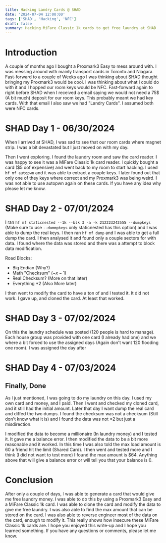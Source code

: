```yaml
---
title: Hacking Landry Cards @ SHAD
date: '2024-07-04 12:00:00'
tags: ['SHAD', 'Hacking', 'NFC']
draft: false
summary: Hacking MiFare Classic 1k cards to get free laundry at SHAD
---
```


# Introduction

A couple of months ago I bought a Proxmark3 Easy to mess around with. I was messing around with mainly transport cards in Toronto and Niagara. Fast-forward to a couple of Weeks ago I was thinking about SHAD thought bringing my Proxmark3 would be cool. I was thinking about what I could do with it and I hopped our room keys would be NFC. Fast-forward again to right before SHAD when I received a email saying we would not need a 75$ (A bit much) deposit for our room keys. This probably meant we had key cards. With that email I also saw we had "Landry Cards". I assumed both were NFC cards.

# SHAD Day 1 - 06/30/2024

When I arrived at SHAD, I was sad to see that our room cards where magnet strip. I was a bit devastated but I just moved on with my day.

Then I went exploring. I found the laundry room and saw the card reader. I was happy to see it was a MiFare Classic 1k card reader. I quickly bought a card ($5 oof expensive) and went back to my room to start hacking. I used `hf mf autopwn` and it was able to extract a couple keys. I later found out that only one of they keys where correct and my Proxmark3 was being weird. I was not able to use autopwn again on these cards. If you have any idea why please let me know.

# SHAD Day 2 - 07/01/2024

I ran `hf mf staticnested --1k --blk 3 -a -k 212223242555 --dumpkeys` (Make sure to use `--dummpkeys` only staticnested has this option) and I was able to dump the real keys. I then ran `hf mf dump` and I was able to get a full dump the card. I then analysed it and found only a couple sectors for with data. I found where the data was stored and there was a attempt to block data modification.

Road Blocks:

- Big Endian (Why?)
- Math "Checksum" ($-x-1$)
- Real Checksum? (More on that later)
- Everything $*2$ (Also More later)

I then went to modify the card to have a ton of and I tested it. It did not work. I gave up, and cloned the card. At least that worked.

# SHAD Day 3 - 07/02/2024

On this the laundry schedule was posted (120 people is hard to manage). Each house group was provided with one card (I already had one) and we where a bit forced to use the assigned days (Again don't want 120 flooding one room). I was assigned the day after

# SHAD Day 4 - 07/03/2024

## Finally, Done

As I just mentioned, I was going to do my laundry on this day. I used my own card and money, and I paid. Then I went and checked my cloned card, and it still had the initial amount. Later that day I want dump the real card and diffed the two dumps. I found the checksum was not a checksum (Still don't know what it is) and I found the data was not $*2$ but just a misdirection.

I modified the data to become a millionaire (In laundry money) and I tested it. It gave me a balance error. I then modified the data to be a bit more reasonable and it worked. In this time I was also told the max load amount is 60 a friend hit the limit (Shared Card). I then went and tested more and I think (I did not want to test more) I found the max amount is $64. Anything above that will give a balance error or will tell you that your balance is 0.

# Conclusion

After only a couple of days, I was able to generate a card that would give me free laundry money. I was able to do this by using a Proxmark3 Easy and a MiFare Classic 1k card. I was able to clone the card and modify the data to give me free laundry. I was also able to find the max amount that can be stored on the card. I was also able to reverse engineer most of the data on the card, enough to modify it. This really shows how insecure these MiFare Classic 1k cards are. I hope you enjoyed this write-up and I hope you learned something. If you have any questions or comments, please let me know.
